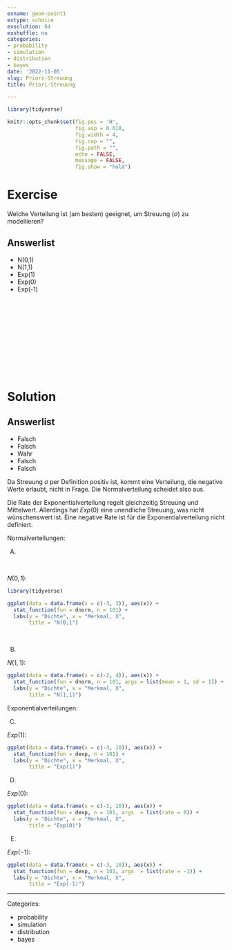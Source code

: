 ```yaml
---
exname: geom-point1
extype: schoice
exsolution: 64
exshuffle: no
categories:
- probability
- simulation
- distribution
- bayes
date: '2022-11-05'
slug: Priori-Streuung
title: Priori-Streuung

---
```





```r
library(tidyverse)

```


```r
knitr::opts_chunk$set(fig.pos = 'H',
                      fig.asp = 0.618,
                      fig.width = 4,
                      fig.cap = "", 
                      fig.path = "",
                      echo = FALSE,
                      message = FALSE,
                      fig.show = "hold")
```






# Exercise

Welche Verteilung ist (am besten) geeignet, um Streuung ($\sigma$) zu modellieren?

Answerlist
----------
* N(0,1)
* N(1,1)
* Exp(1)
* Exp(0)
* Exp(-1)




</br>
</br>
</br>
</br>
</br>
</br>
</br>
</br>
</br>
</br>

# Solution



Answerlist
----------


* Falsch
* Falsch
* Wahr
* Falsch
* Falsch

Da Streuung $\sigma$ per Definition positiv ist, 
kommt eine Verteilung, die negative Werte erlaubt, nicht in Frage. 
Die Normalverteilung scheidet also aus.

Die Rate der Exponentialverteilung regelt gleichzeitig Streuung und Mittelwert.
Allerdings hat $Exp(0)$ eine unendliche Streuung, was nicht wünschenswert ist.
Eine negative Rate ist für die Exponentialverteilung nicht definiert.



Normalverteilungen:

A)

</br>

$N(0,1)$:

```r
library(tidyverse)

ggplot(data = data.frame(x = c(-3, 3)), aes(x)) +
  stat_function(fun = dnorm, n = 101) +
  labs(y = "Dichte", x = "Merkmal, X",
       title = "N(0,1")
```


</br>

B)


$N(1,1)$:


```r
ggplot(data = data.frame(x = c(-2, 4)), aes(x)) +
  stat_function(fun = dnorm, n = 101, args = list(mean = 1, sd = 1)) +
  labs(y = "Dichte", x = "Merkmal, X",
       title = "N(1,1)")
```


Exponentialverteilungen:

C)

$Exp(1)$:


```r
ggplot(data = data.frame(x = c(-3, 10)), aes(x)) +
  stat_function(fun = dexp, n = 101) +
  labs(y = "Dichte", x = "Merkmal, X",
       title = "Exp(1)")
```


D)

$Exp(0)$:


```r
ggplot(data = data.frame(x = c(-3, 10)), aes(x)) +
  stat_function(fun = dexp, n = 101, args  = list(rate = 0)) +
  labs(y = "Dichte", x = "Merkmal, X",
       title = "Exp(0)")
```



E)

$Exp(-1)$:


```r
ggplot(data = data.frame(x = c(-3, 10)), aes(x)) +
  stat_function(fun = dexp, n = 101, args  = list(rate = -1)) +
  labs(y = "Dichte", x = "Merkmal, X",
       title = "Exp(-1)")
```





---

Categories: 

- probability
- simulation
- distribution
- bayes

